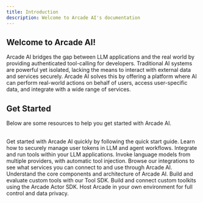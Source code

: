 ```yaml
---
title: Introduction
description: Welcome to Arcade AI's documentation
---
```


## Welcome to Arcade AI!

Arcade AI bridges the gap between LLM applications and the real world by providing authenticated tool-calling for developers. Traditional AI systems are powerful yet isolated, lacking the means to interact with external data and services securely. Arcade AI solves this by offering a platform where AI can perform real-world actions on behalf of users, access user-specific data, and integrate with a wide range of services.

## Get Started

Below are some resources to help you get started with Arcade AI.

<br />

<Cards columns={3}>
  <Card icon="rocket" title="Quick start" href="/guides/quickstart">
    Get started with Arcade AI quickly by following the quick start guide.
  </Card>
  <Card
    icon="people-group"
    title="Agent Authentication"
    href="/guides/agentauth"
  >
    Learn how to securely manage user tokens in LLM and agent workflows.
  </Card>
  <Card icon="puzzle-piece" title="Tool Calling" href="/guides/toolcalling">
    Integrate and run tools within your LLM applications.
  </Card>
  <Card icon="code" title="LLM API" href="https://reference.arcade-ai.com">
    Invoke language models from multiple providers, with automatic tool
    injection.
  </Card>
  <Card icon="tool" title="Integrations" href="/integrations">
    Browse our integrations to see what services you can connect to and use
    through Arcade AI.
  </Card>
  <Card icon="scale-balanced" title="Architecture" href="/home/architecture">
    Understand the core components and architecture of Arcade AI.
  </Card>
  <Card icon="plug" title="Tool SDK" href="/guides/toolsdk/sdk">
    Build and evaluate custom tools with our Tool SDK.
  </Card>
  <Card icon="terminal" title="Actor SDK" href="/guides/actor/sdk">
    Build and connect custom toolkits using the Arcade Actor SDK.
  </Card>
  <Card icon="cloud" title="Deployment" href="/home/deployment">
    Host Arcade in your own environment for full control and data privacy.
  </Card>
</Cards>
